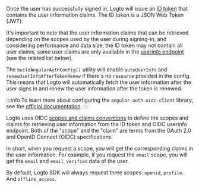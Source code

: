 
Once the user has successfully signed in, Logto will issue an [ID token](https://openid.net/specs/openid-connect-core-1_0.html#IDToken) that contains the user information claims. The ID token is a JSON Web Token (JWT).

It's important to note that the user information claims that can be retrieved depending on the
scopes used by the user during signing-in, and considering performance and data size, the ID token
may not contain all user claims, some user claims are only available in the [userinfo endpoint](https://openid.net/specs/openid-connect-core-1_0.html#UserInfo) (see
the related list below).

The `buildAngularAuthConfig()` utility will enable `autoUserInfo` and `renewUserInfoAfterTokenRenew` if there's no `resource` provided in the config. This means that Logto will automatically fetch the user information after the user signs in and renew the user information after the token is renewed.

:::info
To learn more about configuring the `angular-auth-oidc-client` library, see the [official documentation](https://angular-auth-oidc-client.com/).
:::

Logto uses OIDC [scopes and claims conventions](https://openid.net/specs/openid-connect-core-1_0.html#Claims) to define the scopes and claims for retrieving user information from the ID token and OIDC userinfo endpoint. Both of the "scope" and the "claim" are terms from the OAuth 2.0 and OpenID Connect (OIDC) specifications.

In short, when you request a scope, you will get the corresponding claims in the user information. For example, if you request the `email` scope, you will get the `email` and `email_verified` data of the user.

By default, Logto SDK will always request three scopes: `openid`, `profile`. And `offline_access`.

<ScopeClaimList />
